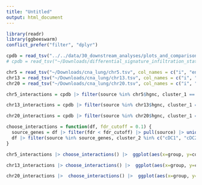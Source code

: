 ```yaml
---
title: "Untitled"
output: html_document
---
```


```r
library(readr)
library(ggbeeswarm)
conflict_prefer("filter", "dplyr")
```

```r
cpdb = read_tsv("../../data/30_downstream_analyses/plots_and_comparisons/91_compare_groups/artifacts/patient_immune_infiltration_treatment_coding_cpdb.tsv")
# cpdb = read_tsv("~/Downloads/differential_signature_infiltration_status_cpdb.tsv")

chr5 = read_tsv("~/Downloads/cna_lung/chr5.tsv", col_names = c("i", "ensg", "start", "end", "strand", "hgnc", "chr"), skip=1)
chr13 = read_tsv("~/Downloads/cna_lung/chr13.tsv", col_names = c("i", "ensg", "start", "end", "strand", "hgnc", "chr"), skip=1)
chr20 = read_tsv("~/Downloads/cna_lung/chr20.tsv", col_names = c("i", "ensg", "start", "end", "strand", "hgnc", "chr"), skip=1)

```

```r
chr5_interactions = cpdb |> filter(source %in% chr5$hgnc, cluster_1 == "Tumor cells") 

chr13_interactions = cpdb |> filter(source %in% chr13$hgnc, cluster_1 == "Tumor cells") 

chr20_interactions = cpdb |> filter(source %in% chr20$hgnc, cluster_1 == "Tumor cells")
```

```r
choose_interactions = function(df, fdr_cutoff = 0.1) {
  source_genes = df |> filter(fdr < fdr_cutoff) |> pull(source) |> unique()
  df |> filter(source %in% source_genes, cluster_2 %in% c("cDC1", "cDC2", "pDC"))
}

```

```r
chr5_interactions |> choose_interactions() |>  ggplot(aes(x=group, y=coef)) +  geom_hline(yintercept=0) + geom_quasirandom(aes(color=group)) + geom_boxplot(width=0.2, outlier.alpha = 0)

```

```r
chr13_interactions |> choose_interactions() |>  ggplot(aes(x=group, y=coef)) +  geom_hline(yintercept=0)+ geom_quasirandom(aes(color=group)) + geom_boxplot(width=0.2, outlier.alpha = 0)

```

```r
chr20_interactions |>  choose_interactions() |>  ggplot(aes(x=group, y=coef)) +  geom_hline(yintercept=0) + geom_quasirandom(aes(color=group)) + geom_boxplot(width=0.2, outlier.alpha = 0)

```